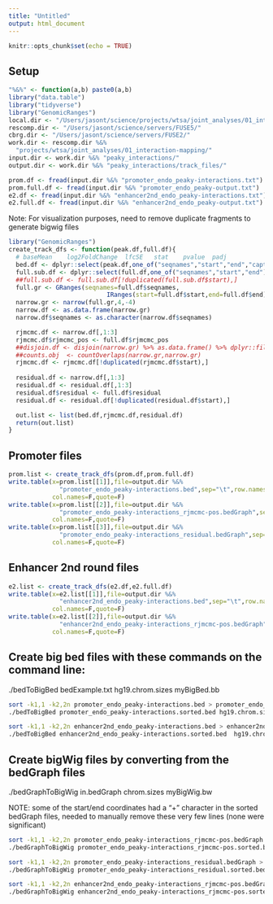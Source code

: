 ```yaml
---
title: "Untitled"
output: html_document
---
```


```r
knitr::opts_chunk$set(echo = TRUE)
```

## Setup 

```r
"%&%" <- function(a,b) paste0(a,b)
library("data.table")
library("tidyverse")
library("GenomicRanges")
local.dir <- "/Users/jasont/science/projects/wtsa/joint_analyses/01_interaction-mapping/"
rescomp.dir <- "/Users/jasont/science/servers/FUSE5/"
cbrg.dir <- "/Users/jasont/science/servers/FUSE2/"
work.dir <- rescomp.dir %&% 
  "projects/wtsa/joint_analyses/01_interaction-mapping/"
input.dir <- work.dir %&% "peaky_interactions/"
output.dir <- work.dir %&% "peaky_interactions/track_files/"
```

```r
prom.df <- fread(input.dir %&% "promoter_endo_peaky-interactions.txt")
prom.full.df <- fread(input.dir %&% "promoter_endo_peaky-output.txt")
e2.df <- fread(input.dir %&% "enhancer2nd_endo_peaky-interactions.txt")
e2.full.df <- fread(input.dir %&% "enhancer2nd_endo_peaky-output.txt")
```

Note: For visualization purposes, need to remove duplicate fragments to generate bigwig files 
```r
library("GenomicRanges")
create_track_dfs <- function(peak.df,full.df){
  # baseMean	log2FoldChange	lfcSE	stat	pvalue	padj
  bed.df <- dplyr::select(peak.df,one_of("seqnames","start","end","capture"))
  full.sub.df <- dplyr::select(full.df,one_of("seqnames","start","end"))
  ##full.sub.df <- full.sub.df[!duplicated(full.sub.df$start),]
  full.gr <- GRanges(seqnames=full.df$seqnames,
                           IRanges(start=full.df$start,end=full.df$end))
  narrow.gr <- narrow(full.gr,4,-4)
  narrow.df <- as.data.frame(narrow.gr)
  narrow.df$seqnames <- as.character(narrow.df$seqnames)

  rjmcmc.df <- narrow.df[,1:3]
  rjmcmc.df$rjmcmc_pos <- full.df$rjmcmc_pos
  ##disjoin.df <- disjoin(narrow.gr) %>% as.data.frame() %>% dplyr::filter(width!=4)
  ##counts.obj  <- countOverlaps(narrow.gr,narrow.gr)
  rjmcmc.df <- rjmcmc.df[!duplicated(rjmcmc.df$start),]
  
  residual.df <- narrow.df[,1:3]
  residual.df <- residual.df[,1:3]
  residual.df$residual <- full.df$residual
  residual.df <- residual.df[!duplicated(residual.df$start),]

  out.list <- list(bed.df,rjmcmc.df,residual.df)
  return(out.list)
}
```

## Promoter files 
```r
prom.list <- create_track_dfs(prom.df,prom.full.df)
write.table(x=prom.list[[1]],file=output.dir %&% 
              "promoter_endo_peaky-interactions.bed",sep="\t",row.names=F,
            col.names=F,quote=F)
write.table(x=prom.list[[2]],file=output.dir %&% 
              "promoter_endo_peaky-interactions_rjmcmc-pos.bedGraph",sep="\t",row.names=F,
            col.names=F,quote=F)
write.table(x=prom.list[[3]],file=output.dir %&% 
              "promoter_endo_peaky-interactions_residual.bedGraph",sep="\t",row.names=F,
            col.names=F,quote=F)
```

## Enhancer 2nd round files 
```r
e2.list <- create_track_dfs(e2.df,e2.full.df)
write.table(x=e2.list[[1]],file=output.dir %&% 
              "enhancer2nd_endo_peaky-interactions.bed",sep="\t",row.names=F,
            col.names=F,quote=F)
write.table(x=e2.list[[2]],file=output.dir %&% 
              "enhancer2nd_endo_peaky-interactions_rjmcmc-pos.bedGraph",sep="\t",row.names=F,
            col.names=F,quote=F)
```


## Create big bed files with these commands on the command line:
./bedToBigBed bedExample.txt hg19.chrom.sizes myBigBed.bb

```bash
sort -k1,1 -k2,2n promoter_endo_peaky-interactions.bed > promoter_endo_peaky-interactions.sorted.bed
./bedToBigBed promoter_endo_peaky-interactions.sorted.bed hg19.chrom.sizes promoter_endo_peaky-interactions.bb
```

```bash
sort -k1,1 -k2,2n enhancer2nd_endo_peaky-interactions.bed > enhancer2nd_endo_peaky-interactions.sorted.bed 
./bedToBigBed enhancer2nd_endo_peaky-interactions.sorted.bed  hg19.chrom.sizes enhancer2nd_endo_peaky-interactions.bb
```


## Create bigWig files by converting from the bedGraph files  
./bedGraphToBigWig in.bedGraph chrom.sizes myBigWig.bw
 
NOTE: some of the start/end coordinates had a "+" character in the sorted 
bedGraph files, needed to manually remove these very few lines (none were significant)
```bash
sort -k1,1 -k2,2n promoter_endo_peaky-interactions_rjmcmc-pos.bedGraph > promoter_endo_peaky-interactions_rjmcmc-pos.sorted.bedGraph 
./bedGraphToBigWig promoter_endo_peaky-interactions_rjmcmc-pos.sorted.bedGraph hg19.chrom.sizes promoter_endo_peaky-interactions_rjmcmc-pos.bw

sort -k1,1 -k2,2n promoter_endo_peaky-interactions_residual.bedGraph > promoter_endo_peaky-interactions_residual.sorted.bedGraph 
./bedGraphToBigWig promoter_endo_peaky-interactions_residual.sorted.bedGraph hg19.chrom.sizes promoter_endo_peaky-interactions_residual.bw
```

```bash
sort -k1,1 -k2,2n enhancer2nd_endo_peaky-interactions_rjmcmc-pos.bedGraph > enhancer2nd_endo_peaky-interactions_rjmcmc-pos.sorted.bedGraph 
./bedGraphToBigWig enhancer2nd_endo_peaky-interactions_rjmcmc-pos.sorted.bedGraph hg19.chrom.sizes enhancer2nd_endo_peaky-interactions_rjmcmc-pos.bw
```


